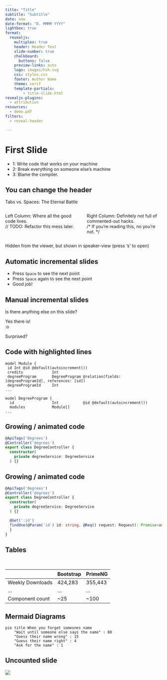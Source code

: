 ```yaml
---
title: "Title"
subtitle: "Subtitle"
date: now
date-format: "D. MMMM YYYY"
lightbox: true
format:
  revealjs:
    multiplex: true
    header: Header Text
    slide-number: true
    chalkboard:
      buttons: false
    preview-links: auto
    logo: images/hsh.svg
    css: styles.css
    footer: Author Name
    theme: serif
    template-partials:
        - title-slide.html
revealjs-plugins:
  - attribution
resources:
  - demo.pdf
filters:
  - reveal-header

---
```


# First Slide  
- 1: Write code that works on your machine
- 2: Break everything on someone else’s machine
- 3: Blame the compiler. 


## You can change the header
::: header
Tabs vs. Spaces: The Eternal Battle
:::

::: {.columns}

::: {.column width="50%"}
Left Column: Where all the good code lives.  
// TODO: Refactor this mess later.
:::

::: {.column width="50%"}
Right Column: Definitely not full of commented-out hacks.  
/* If you're reading this, no you’re not. */
:::

:::

::: notes
Hidden from the viewer, but shown in speaker-view (press 's' to open)
:::


## Automatic incremental slides
::: {.incremental}
- Press `Space` to see the next point
- Press `Space` again to see the next point
- Good job!
:::

## Manual incremental slides

Is there anything else on this slide?

::: {.fragment}
Yes there is! <br>
:o 
:::

::: {.fragment}
Surprised?
:::


## Code with highlighted lines {auto-animate="true" visibility="uncounted"}
```prisma {code-line-numbers="4-5,8-10"}
model Module {
 id Int @id @default(autoincrement())
 credits             Int
 degreeProgram       DegreeProgram @relation(fields: [degreeProgramId], references: [id])
 degreeProgramId     Int
...

model DegreeProgram {
  id                 Int           @id @default(autoincrement())
  modules            Module[]
...
``` 

## Growing / animated code {auto-animate="true"}
```ts {code-line-numbers="3|4-6|1-2"}
@ApiTags('Degrees')
@Controller('degrees')
export class DegreeController {
  constructor(
    private degreeService: DegreeService
  ) {}
```
## Growing / animated code  {auto-animate="true" visibility="uncounted"}
```ts {code-line-numbers="8-10"}
@ApiTags('Degrees')
@Controller('degrees')
export class DegreeController {
  constructor(
    private degreeService: DegreeService
  ) {}

  @Get(':id')
  findOne(@Param('id') id: string, @Req() request: Request): Promise<any> {
  }
}
```


## Tables
<br>

|                  | Bootstrap  | PrimeNG  |
|------------------|--------|--------|
| Weekly Downloads | 424,283   | 355,443   |
| ...              | ...   | ...   |
| Component count  | ~25   | ~100   |




## Mermaid Diagrams

```mermaid
pie title When you forget someones name
    "Wait until someone else says the name" : 80
    "Guess their name wrong" : 15
    "Guess their name right" : 4
    "Ask for the name" : 1
```


## Uncounted slide {visibility="uncounted"}
![](images/screenshot.jpg)